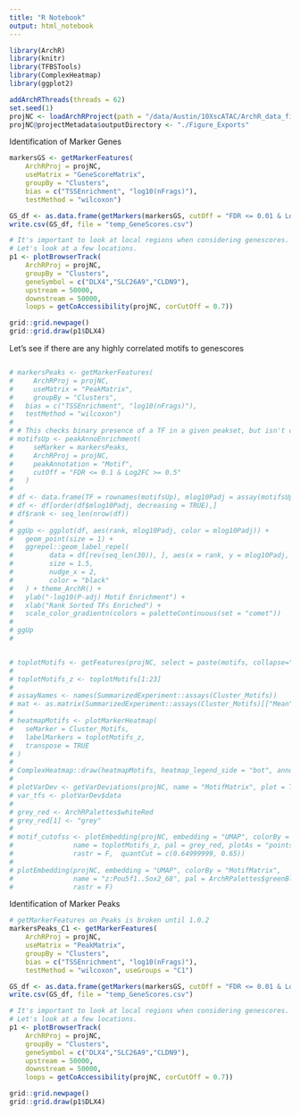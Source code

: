 ```yaml
---
title: "R Notebook"
output: html_notebook
---
```


```r
library(ArchR)
library(knitr)
library(TFBSTools)
library(ComplexHeatmap)
library(ggplot2)

addArchRThreads(threads = 62) 
set.seed(1)
projNC <- loadArchRProject(path = "/data/Austin/10XscATAC/ArchR_data_final/")
projNC@projectMetadata$outputDirectory <- "./Figure_Exports"
```

Identification of Marker Genes
```r
markersGS <- getMarkerFeatures(
    ArchRProj = projNC, 
    useMatrix = "GeneScoreMatrix", 
    groupBy = "Clusters",
    bias = c("TSSEnrichment", "log10(nFrags)"),
    testMethod = "wilcoxon")

GS_df <- as.data.frame(getMarkers(markersGS, cutOff = "FDR <= 0.01 & Log2FC >= 1"))
write.csv(GS_df, file = "temp_GeneScores.csv")

# It's important to look at local regions when considering genescores.
# Let's look at a few locations.
p1 <- plotBrowserTrack(
    ArchRProj = projNC, 
    groupBy = "Clusters", 
    geneSymbol = c("DLX4","SLC26A9","CLDN9"), 
    upstream = 50000,
    downstream = 50000,
    loops = getCoAccessibility(projNC, corCutOff = 0.7))

grid::grid.newpage()
grid::grid.draw(p1$DLX4)

```
Let's see if there are any highly correlated motifs to genescores
```r

```


```r

# markersPeaks <- getMarkerFeatures(
#     ArchRProj = projNC, 
#     useMatrix = "PeakMatrix", 
#     groupBy = "Clusters",
#   bias = c("TSSEnrichment", "log10(nFrags)"),
#   testMethod = "wilcoxon")
# 
# # This checks binary presence of a TF in a given peakset, but isn't chromvAR
# motifsUp <- peakAnnoEnrichment(
#     seMarker = markersPeaks,
#     ArchRProj = projNC,
#     peakAnnotation = "Motif",
#     cutOff = "FDR <= 0.1 & Log2FC >= 0.5"
#   )
# 
# df <- data.frame(TF = rownames(motifsUp), mlog10Padj = assay(motifsUp)[,1])
# df <- df[order(df$mlog10Padj, decreasing = TRUE),]
# df$rank <- seq_len(nrow(df))
# 
# ggUp <- ggplot(df, aes(rank, mlog10Padj, color = mlog10Padj)) + 
#   geom_point(size = 1) +
#   ggrepel::geom_label_repel(
#         data = df[rev(seq_len(30)), ], aes(x = rank, y = mlog10Padj, label = TF), 
#         size = 1.5,
#         nudge_x = 2,
#         color = "black"
#   ) + theme_ArchR() + 
#   ylab("-log10(P-adj) Motif Enrichment") + 
#   xlab("Rank Sorted TFs Enriched") +
#   scale_color_gradientn(colors = paletteContinuous(set = "comet"))
# 
# ggUp
# 


# toplotMotifs <- getFeatures(projNC, select = paste(motifs, collapse="|"), useMatrix = "MotifMatrix")
# 
# toplotMotifs_z <- toplotMotifs[1:23]
# 
# assayNames <- names(SummarizedExperiment::assays(Cluster_Motifs))
# mat <- as.matrix(SummarizedExperiment::assays(Cluster_Motifs)[["Mean"]])
# 
# heatmapMotifs <- plotMarkerHeatmap(
#   seMarker = Cluster_Motifs, 
#   labelMarkers = toplotMotifs_z,
#   transpose = TRUE
# )
# 
# ComplexHeatmap::draw(heatmapMotifs, heatmap_legend_side = "bot", annotation_legend_side = "bot")
# 
# plotVarDev <- getVarDeviations(projNC, name = "MotifMatrix", plot = TRUE)
# var_tfs <- plotVarDev$data
# 
# grey_red <- ArchRPalettes$whiteRed
# grey_red[1] <- "grey"
# 
# motif_cutofss <- plotEmbedding(projNC, embedding = "UMAP", colorBy = "MotifMatrix",
#               name = toplotMotifs_z, pal = grey_red, plotAs = "points", sampleCells = NULL,
#               rastr = F,  quantCut = c(0.64999999, 0.65))
# 
# plotEmbedding(projNC, embedding = "UMAP", colorBy = "MotifMatrix",
#               name = "z:Pou5f1..Sox2_68", pal = ArchRPalettes$greenBlue,
#               rastr = F)
```

Identification of Marker Peaks
```r
# getMarkerFeatures on Peaks is broken until 1.0.2
markersPeaks_C1 <- getMarkerFeatures(
    ArchRProj = projNC, 
    useMatrix = "PeakMatrix", 
    groupBy = "Clusters",
    bias = c("TSSEnrichment", "log10(nFrags)"),
    testMethod = "wilcoxon", useGroups = "C1")

GS_df <- as.data.frame(getMarkers(markersGS, cutOff = "FDR <= 0.01 & Log2FC >= 1"))
write.csv(GS_df, file = "temp_GeneScores.csv")

# It's important to look at local regions when considering genescores.
# Let's look at a few locations.
p1 <- plotBrowserTrack(
    ArchRProj = projNC, 
    groupBy = "Clusters", 
    geneSymbol = c("DLX4","SLC26A9","CLDN9"), 
    upstream = 50000,
    downstream = 50000,
    loops = getCoAccessibility(projNC, corCutOff = 0.7))

grid::grid.newpage()
grid::grid.draw(p1$DLX4)

```